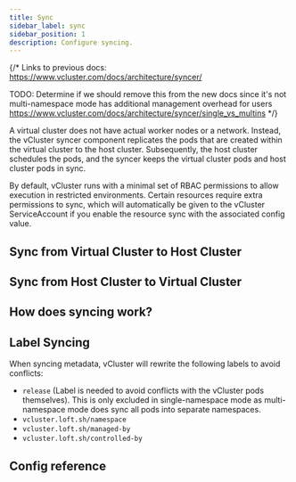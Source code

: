 ```yaml
---
title: Sync
sidebar_label: sync
sidebar_position: 1
description: Configure syncing.
---
```



{/*
Links to previous docs:
https://www.vcluster.com/docs/architecture/syncer/

TODO: Determine if we should remove this from the new docs since it's not multi-namespace mode has additional management overhead for users
https://www.vcluster.com/docs/architecture/syncer/single_vs_multins
*/}

A virtual cluster does not have actual worker nodes or a network. Instead, the vCluster syncer component replicates the pods that are created within the virtual cluster to the host cluster. Subsequently, the host cluster schedules the pods, and the syncer keeps the virtual cluster pods and host cluster pods in sync.

By default, vCluster runs with a minimal set of RBAC permissions to allow execution in restricted environments. Certain resources require extra permissions to sync, which will automatically be given to the vCluster ServiceAccount if you enable the resource sync with the associated config value.

## Sync from Virtual Cluster to Host Cluster
<SyncToHostResources/>

## Sync from Host Cluster to Virtual Cluster
<SyncFromHostResources/>


## How does syncing work?

<HowDoesSyncingWork />

## Label Syncing

When syncing metadata, vCluster will rewrite the following labels to avoid conflicts:
* `release` (Label is needed to avoid conflicts with the vCluster pods themselves). This is only excluded in single-namespace mode as multi-namespace mode does sync all pods into separate namespaces.
* `vcluster.loft.sh/namespace`
* `vcluster.loft.sh/managed-by`
* `vcluster.loft.sh/controlled-by`

## Config reference

<Sync/>

